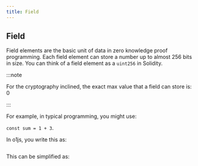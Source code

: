 ```yaml
---
title: Field
---
```



## Field
Field elements are the basic unit of data in zero knowledge proof programming. Each field element can store a number up to almost 256 bits in size. You can think of a field element as a `uint256` in Solidity.

:::note

For the cryptography inclined, the exact max value that a field can store is: 0

:::

For example, in typical programming, you might use:

`const sum = 1 + 3`.

In o1js, you write this as:

```ts file=../../snippets/field/sum.ts start=start_sum_1 end=end_sum_1
```

This can be simplified as:

```ts file=../../snippets/field/sum.ts start=start_sum_2 end=end_sum_2
```

